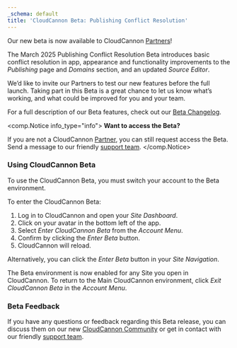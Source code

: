 ```yaml
---
_schema: default
title: 'CloudCannon Beta: Publishing Conflict Resolution'
---
```

Our new beta is now available to CloudCannon [Partners](/partner-program/)!

The March 2025 Publishing Conflict Resolution Beta introduces basic conflict resolution in app, appearance and functionality improvements to the *Publishing* page and *Domains* section, and an updated *Source Editor*.

We’d like to invite our Partners to test our new features before the full launch. Taking part in this Beta is a great chance to let us know what’s working, and what could be improved for you and your team.

For a full description of our Beta features, check out our [Beta Changelog](/documentation/articles/beta-changelog/).

<comp.Notice info_type="info">
  **Want to access the Beta?**

  If you are not a CloudCannon [Partner](/partner-program/), you can still request access the Beta. Send a message to our friendly [support team](/support/).
</comp.Notice>

### Using CloudCannon Beta

To use the CloudCannon Beta, you must switch your account to the Beta environment.

To enter the CloudCannon Beta:

1. Log in to CloudCannon and open your *Site Dashboard*.
2. Click on your avatar in the bottom left of the app.
3. Select *Enter CloudCannon Beta* from the *Account Menu*.
4. Confirm by clicking the *Enter Beta* button.
5. CloudCannon will reload.

Alternatively, you can click the *Enter Beta* button in your *Site Navigation*.

The Beta environment is now enabled for any Site you open in CloudCannon. To return to the Main CloudCannon environment, click *Exit CloudCannon Beta* in the *Account Menu*.

### Beta Feedback

If you have any questions or feedback regarding this Beta release, you can discuss them on our new [CloudCannon Community](https://community.cloudcannon.com/) or get in contact with our friendly [support team](/support/).
